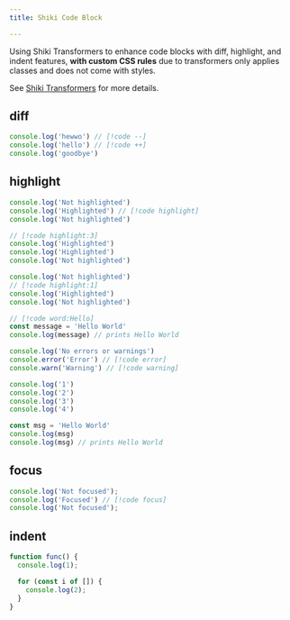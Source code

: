 ```yaml
---
title: Shiki Code Block

---
```


Using Shiki Transformers to enhance code blocks with diff, highlight, and indent features, **with custom CSS rules** due to transformers only applies classes and does not come with styles.

See [Shiki Transformers](https://shiki.style/packages/transformers) for more details.

## diff

```ts
console.log('hewwo') // [!code --]
console.log('hello') // [!code ++]
console.log('goodbye')
```

## highlight

```ts
console.log('Not highlighted')
console.log('Highlighted') // [!code highlight]
console.log('Not highlighted')
```

```ts
// [!code highlight:3]
console.log('Highlighted')
console.log('Highlighted')
console.log('Not highlighted')
```

```ts
console.log('Not highlighted')
// [!code highlight:1]
console.log('Highlighted')
console.log('Not highlighted')
```

```ts
// [!code word:Hello]
const message = 'Hello World'
console.log(message) // prints Hello World
```

```ts
console.log('No errors or warnings')
console.error('Error') // [!code error]
console.warn('Warning') // [!code warning]
```

```js {1,3-4}
console.log('1')
console.log('2')
console.log('3')
console.log('4')
```

```js /Hello/
const msg = 'Hello World'
console.log(msg)
console.log(msg) // prints Hello World
```

## focus

```ts
console.log('Not focused');
console.log('Focused') // [!code focus]
console.log('Not focused');
```

## indent

```js
function func() {
  console.log(1);

  for (const i of []) {
    console.log(2);
  }
}

```
